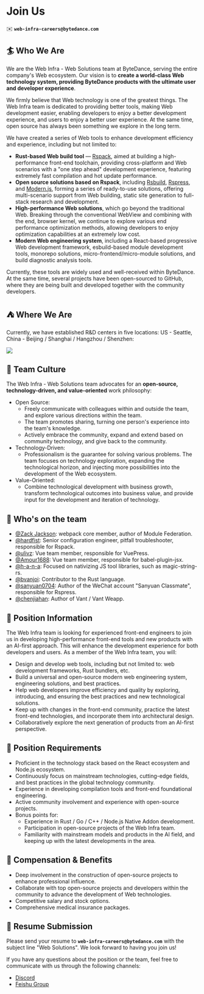 # Join Us

✉️ **`web-infra-careers@bytedance.com`**

## 🏄 Who We Are

We are the Web Infra - Web Solutions team at ByteDance, serving the entire company's Web ecosystem. Our vision is to **create a world-class Web technology system, providing ByteDance products with the ultimate user and developer experience**.

We firmly believe that Web technology is one of the greatest things. The Web Infra team is dedicated to providing better tools, making Web development easier, enabling developers to enjoy a better development experience, and users to enjoy a better user experience. At the same time, open source has always been something we explore in the long term.

We have created a series of Web tools to enhance development efficiency and experience, including but not limited to:

- **Rust-based Web build tool** — [Rspack](https://github.com/web-infra-dev/rspack), aimed at building a high-performance front-end toolchain, providing cross-platform and Web scenarios with a "one step ahead" development experience, featuring extremely fast compilation and hot update performance.
- **Open source solutions based on Rspack**, including [Rsbuild](https://github.com/web-infra-dev/rsbuild), [Rspress](https://github.com/web-infra-dev/rspress), and [Modern.js](https://github.com/web-infra-dev/modern.js), forming a series of ready-to-use solutions, offering multi-scenario support from Web building, static site generation to full-stack research and development.
- **High-performance Web solutions**, which go beyond the traditional Web. Breaking through the conventional WebView and combining with the end, browser kernel, we continue to explore various end performance optimization methods, allowing developers to enjoy optimization capabilities at an extremely low cost.
- **Modern Web engineering system**, including a React-based progressive Web development framework, esbuild-based module development tools, monorepo solutions, micro-frontend/micro-module solutions, and build diagnostic analysis tools.

Currently, these tools are widely used and well-received within ByteDance. At the same time, several projects have been open-sourced to GitHub, where they are being built and developed together with the community developers.

## ⛺️ Where We Are

Currently, we have established R&D centers in five locations: US - Seattle, China - Beijing / Shanghai / Hangzhou / Shenzhen:

![](https://lf3-static.bytednsdoc.com/obj/eden-cn/rjhwzy/ljhwZthlaukjlkulzlp/jd-location-1280X1280-1117.PNG)

## 🌟 Team Culture

The Web Infra - Web Solutions team advocates for an **open-source, technology-driven, and value-oriented** work philosophy:

- Open Source:
  - Freely communicate with colleagues within and outside the team, and explore various directions within the team.
  - The team promotes sharing, turning one person's experience into the team's knowledge.
  - Actively embrace the community, expand and extend based on community technology, and give back to the community.
- Technology-Driven:
  - Professionalism is the guarantee for solving various problems. The team focuses on technology exploration, expanding the technological horizon, and injecting more possibilities into the development of the Web ecosystem.
- Value-Oriented:
  - Combine technological development with business growth, transform technological outcomes into business value, and provide input for the development and iteration of technology.

## 🙋 Who's on the team

- [@Zack Jackson](https://github.com/ScriptedAlchemy): webpack core member, author of Module Federation.
- [@hardfist](https://github.com/hardfist): Senior configuration engineer, pitfall troubleshooter, responsible for Rspack.
- [@ulivz](https://github.com/ulivz): Vue team member, responsible for VuePress.
- [@Amour1688](https://github.com/Amour1688): Vue team member, responsible for babel-plugin-jsx.
- [@h-a-n-a](https://github.com/h-a-n-a): Focused on nativizing JS tool libraries, such as magic-string-rs.
- [@bvanjoi](https://github.com/bvanjoi): Contributor to the Rust language.
- [@sanyuan0704](https://github.com/sanyuan0704): Author of the WeChat account "Sanyuan Classmate", responsible for Rspress.
- [@chenjiahan](https://github.com/chenjiahan): Author of Vant / Vant Weapp.

## 🍭 Position Information

The Web Infra team is looking for experienced front-end engineers to join us in developing high-performance front-end tools and new products with an AI-first approach. This will enhance the development experience for both developers and users. As a member of the Web Infra team, you will:

- Design and develop web tools, including but not limited to: web development frameworks, Rust bundlers, etc.
- Build a universal and open-source modern web engineering system, engineering solutions, and best practices.
- Help web developers improve efficiency and quality by exploring, introducing, and ensuring the best practices and new technological solutions.
- Keep up with changes in the front-end community, practice the latest front-end technologies, and incorporate them into architectural design.
- Collaboratively explore the next generation of products from an AI-first perspective.

## 📌 Position Requirements

- Proficient in the technology stack based on the React ecosystem and Node.js ecosystem.
- Continuously focus on mainstream technologies, cutting-edge fields, and best practices in the global technology community.
- Experience in developing compilation tools and front-end foundational engineering.
- Active community involvement and experience with open-source projects.
- Bonus points for:
  - Experience in Rust / Go / C++ / Node.js Native Addon development.
  - Participation in open-source projects of the Web Infra team.
  - Familiarity with mainstream models and products in the AI field, and keeping up with the latest developments in the area.

## 🌈 Compensation & Benefits

- Deep involvement in the construction of open-source projects to enhance professional influence.
- Collaborate with top open-source projects and developers within the community to advance the development of Web technologies.
- Competitive salary and stock options.
- Comprehensive medical insurance packages.

## 📩 Resume Submission

Please send your resume to **`web-infra-careers@bytedance.com`** with the subject line "Web Solutions". We look forward to having you join us!

If you have any questions about the position or the team, feel free to communicate with us through the following channels:

- [Discord](https://discord.gg/VjNu24wzvs)
- [Feishu Group](https://applink.feishu.cn/client/chat/chatter/add_by_link?link_token=131he762-7608-4553-825d-02a0be3ffe75)
